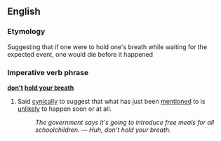 ==English==
===Etymology===
Suggesting that if one were to hold one's breath while waiting for the expected event, one would die before it happened

===Imperative verb phrase===
'''[[don't]] [[hold one's breath|hold your breath]]'''

#{{idiom}} Said [[cynical]]ly to suggest that what has just been [[mention]]ed to is [[unlikely]] to happen soon or at all.
#:''The government says it's going to introduce free meals for all schoolchildren.  &mdash; Huh, don't hold your breath.''